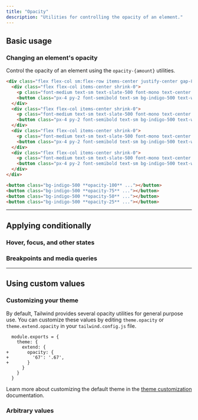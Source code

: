 ```yaml
---
title: "Opacity"
description: "Utilities for controlling the opacity of an element."
---
```




## Basic usage

### Changing an element's opacity

Control the opacity of an element using the `opacity-{amount}` utilities.

```html {{ example: true }}
<div class="flex flex-col sm:flex-row items-center justify-center gap-8 sm:gap-16 text-white text-sm font-bold leading-6">
  <div class="flex flex-col items-center shrink-0">
    <p class="font-medium text-sm text-slate-500 font-mono text-center mb-3 dark:text-slate-400">opacity-100</p>
    <button class="px-4 py-2 font-semibold text-sm bg-indigo-500 text-white rounded-md shadow-sm opacity-100">Button A</button>
  </div>
  <div class="flex flex-col items-center shrink-0">
    <p class="font-medium text-sm text-slate-500 font-mono text-center mb-3 dark:text-slate-400">opacity-75</p>
    <button class="px-4 py-2 font-semibold text-sm bg-indigo-500 text-white rounded-md shadow-sm opacity-75">Button B</button>
  </div>
  <div class="flex flex-col items-center shrink-0">
    <p class="font-medium text-sm text-slate-500 font-mono text-center mb-3 dark:text-slate-400">opacity-50</p>
    <button class="px-4 py-2 font-semibold text-sm bg-indigo-500 text-white rounded-md shadow-sm opacity-50">Button C</button>
  </div>
  <div class="flex flex-col items-center shrink-0">
    <p class="font-medium text-sm text-slate-500 font-mono text-center mb-3 dark:text-slate-400">opacity-25</p>
    <button class="px-4 py-2 font-semibold text-sm bg-indigo-500 text-white rounded-md shadow-sm opacity-25">Button D</button>
  </div>
</div>
```

```html
<button class="bg-indigo-500 **opacity-100** ..."></button>
<button class="bg-indigo-500 **opacity-75** ..."></button>
<button class="bg-indigo-500 **opacity-50** ..."></button>
<button class="bg-indigo-500 **opacity-25** ..."></button>
```

---

## <Heading ignore>Applying conditionally</Heading>

### <Heading ignore>Hover, focus, and other states</Heading>

<HoverFocusAndOtherStates defaultClass="opacity-50" featuredClass="opacity-100" />

### <Heading ignore>Breakpoints and media queries</Heading>

<BreakpointsAndMediaQueries defaultClass="opacity-50" featuredClass="opacity-100" />

---

## Using custom values

### Customizing your theme

By default, Tailwind provides several opacity utilities for general purpose use. You can customize these values by editing `theme.opacity` or `theme.extend.opacity` in your `tailwind.config.js` file.

```diff-js {{ filename: 'tailwind.config.js' }}
  module.exports = {
    theme: {
      extend: {
+       opacity: {
+         '67': '.67',
+       }
      }
    }
  }
```

Learn more about customizing the default theme in the [theme customization](/docs/theme#customizing-the-default-theme) documentation.

### Arbitrary values

<ArbitraryValues property="opacity" featuredClass="opacity-[.67]" />
